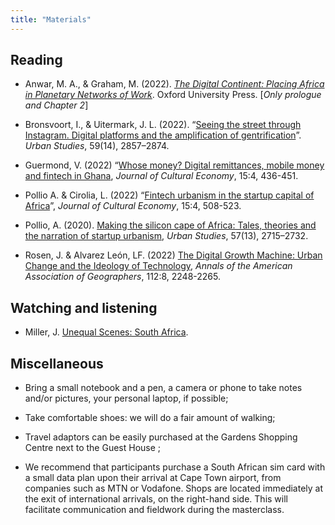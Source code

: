 ---
title: "Materials"
---

## Reading

- Anwar, M. A., & Graham, M. (2022). *[The Digital Continent: Placing Africa in Planetary Networks of Work](https://library.oapen.org/handle/20.500.12657/52606)*. Oxford University Press. [*Only prologue and Chapter 2*]

- Bronsvoort, I., & Uitermark, J. L. (2022). "[Seeing the street through Instagram. Digital platforms and the amplification of gentrification](https://journals.sagepub.com/doi/full/10.1177/00420980211046539)". *Urban Studies*, 59(14), 2857–2874.


-  Guermond, V. (2022) "[Whose money? Digital remittances, mobile money and fintech in Ghana](https://www.tandfonline.com/doi/full/10.1080/17530350.2021.2018347?src=recsys), *Journal of Cultural Economy*, 15:4, 436-451.

- Pollio A. & Cirolia, L. (2022) "[Fintech urbanism in the startup capital of Africa](https://www.tandfonline.com/doi/full/10.1080/17530350.2022.2058058)", *Journal of Cultural Economy*, 15:4, 508-523.


-  Pollio, A. (2020). [Making the silicon cape of Africa: Tales, theories and the narration of startup urbanism](https://doi.org/10.1177/0042098019884275), *Urban Studies*, 57(13), 2715--2732.

- Rosen, J. & Alvarez León, LF. (2022) [The Digital Growth Machine: Urban Change and the Ideology of Technology](https://www.tandfonline.com/doi/full/10.1080/24694452.2022.2052008), *Annals of the American Association of Geographers*, 112:8, 2248-2265.

## Watching and listening

-   Miller, J. [Unequal Scenes: South Africa](https://unequalscenes.com/south-africa).


## Miscellaneous

-   Bring a small notebook and a pen, a camera or phone to take notes and/or pictures, your personal laptop, if possible;

-   Take comfortable shoes: we will do a fair amount of walking;

-   Travel adaptors can be easily purchased at the Gardens Shopping Centre next to the Guest House ;

-   We recommend that participants purchase a South African sim card with a small data plan upon their arrival at Cape Town airport, from companies such as MTN or Vodafone. Shops are located immediately at the exit of international arrivals, on the right-hand side. This will facilitate communication and fieldwork during the masterclass.
